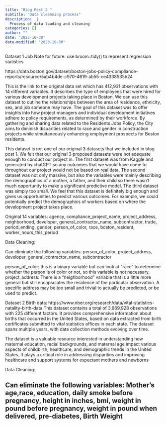 ```yaml
---
title: "Blog Post 2 "
subtitle: "Data cleanning process"
description:  |
  Process of data loading and cleaning
categories: []
author: ""
date: "2023-10-30"
date-modified: "2023-10-30"
---
```

Dataset 1 Job
Note for future: use broom::tidy()  to represent regression statistics 

https://data.boston.gov/dataset/boston-jobs-policy-compliance-reports/resource/5ab4b4de-c970-4619-ab55-ce4338535b24

This is the link to the original data set which has 412,931 observations with 14 different variables. It describes the type of employees that were hired for various development projects taking place in Boston. We can use this dataset to outline the relationships between the area of residence, ethnicity, sex, and job someone may have. The goal of this dataset was to offer insights into how project managers and individual development initiatives adhere to policy requirements, as determined by their workforce. By gathering and sharing data related to the Residents Jobs Policy, the City aims to diminish disparities related to race and gender in construction projects while simultaneously enhancing employment prospects for Boston residents.

This dataset is not one of our original 3 datasets that we included in blog post 1. We felt that our original 3 proposed datasets were not adequate enough to conduct our project in. The first dataset was from Kaggle and generated by chatGPT so any outcomes that we would have come to throughout our project would not be based on real data. The second dataset was not only massive, but also the variables were mainly describing the demographics of a mother, a father, and their child so there wasn’t much opportunity to make a significant predictive model. The third dataset was simply too small. We feel that this dataset is definitely big enough and gives us opportunities to predict various outcomes. For example, we could potentially predict the demographics of workers based on where the development project takes place.

Original 14 variables: agency, compliance_project_name, project_address, neighborhood, developer, general_contractor_name, subcontractor, trade, period_ending, gender, person_of_color, race, boston_resident, worker_hours_this_period

Data Cleaning:

Can eliminate the following variables: person_of_color, project_address, developer, general_contractor_name, subcontractor

person_of_color: this is a binary variable but can look at “race” to determine whether the person is of color or not, so this variable is not necessary.
project_address: There is a “neighborhood” variable that is a little more general but still encapsulates the residence of the particular observation. A specific address may be too small and trivial to actually be predicted, or be used to predict.

Dataset 2 Birth data:
https://www.nber.org/research/data/vital-statistics-natality-birth-data
This dataset contains a total of 3,669,928 observations with 225 different factors. It provides comprehensive information about births that occurred in the United States, based on data extracted from birth certificates submitted to vital statistics offices in each state. The dataset spans multiple years, with data collection methods evolving over time.

The dataset is a valuable resource interested in understanding how maternal education, racial backgrounds, and maternal age impact various aspects of childbirth, healthcare, and demographic trends in the United States. It plays a critical role in addressing disparities and improving healthcare and support systems for expectant mothers and newborns

Data Cleaning:

Can eliminate the following variables: Mother’s  age,race, education, daily smoke before pregnancy, height in inches, bmi, weight in pound before pregnancy, weight in pound when delivered, pre-diabetes, Birth Weight
---

